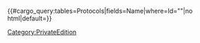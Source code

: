 {{#cargo_query:tables=Protocols|fields=Name|where=Id="{{{1|}}}"|no html|default=}}<noinclude>[[Category:PrivateEdition]]</noinclude>